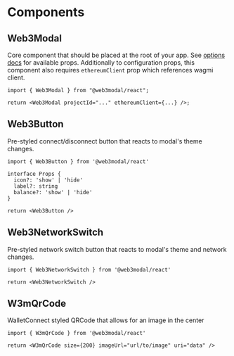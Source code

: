 # Components

## Web3Modal

Core component that should be placed at the root of your app. See [options docs](../options.md) for available props. Additionally to configuration props, this component also requires `ethereumClient` prop which references wagmi client.

```tsx
import { Web3Modal } from "@web3modal/react";

return <Web3Modal projectId="..." ethereumClient={...} />;
```

## Web3Button

Pre-styled connect/disconnect button that reacts to modal's theme changes.

```tsx
import { Web3Button } from '@web3modal/react'

interface Props {
  icon?: 'show' | 'hide'
  label?: string
  balance?: 'show' | 'hide'
}

return <Web3Button />
```

## Web3NetworkSwitch

Pre-styled network switch button that reacts to modal's theme and network changes.

```tsx
import { Web3NetworkSwitch } from '@web3modal/react'

return <Web3NetworkSwitch />
```

## W3mQrCode

WalletConnect styled QRCode that allows for an image in the center

```tsx
import { W3mQrCode } from '@web3modal/react'

return <W3mQrCode size={200} imageUrl="url/to/image" uri="data" />
```
